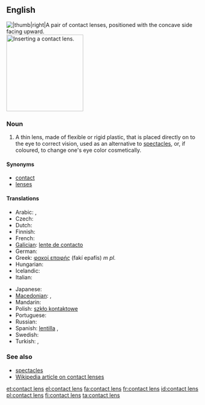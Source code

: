 ==English==
[[File:Contactlenzen Confortissimo.JPG||thumb|right|A pair of contact lenses, positioned with the concave side facing upward.]]
[[Image:Contact Lens Ayala.jpg|thumb|200px|Inserting a contact lens.]]

===Noun===
{{en-noun|sg=[[contact]] [[lens]]|contact lenses}}

# A thin lens, made of flexible or rigid plastic, that is placed directly on to the eye to correct vision, used as an alternative to [[spectacles]], or, if coloured, to change one's eye color cosmetically.

====Synonyms====
* [[contact]]
* [[lens]]es

====Translations====
{{trans-top|thin lens placed directly on the eye}}
* Arabic: {{t|ar|عدسة لاقصة|f}},  {{t|ar|عدسة|f}}
* Czech: {{t-|cs|kontaktní čočka|f}}
* Dutch: {{t+|nl|contactlens|f}}
* Finnish: {{t+|fi|piilolinssi}}
* French: {{t+|fr|lentille de contact|f}}
* [[Galician]]: [[lente de contacto]] {{f}}
* German: {{t-|de|Kontaktlinse|f}}
* Greek: [[φακοί επαφής]] (fakí epafís) ''m pl.''
* Hungarian: {{t+|hu|kontaktlencse}}
* Icelandic: {{t|is|augnlinsa|f}}
* Italian: {{t-|it|lente a contatto|f}}
{{trans-mid}}
* Japanese: {{t|ja|コンタクトレンズ|tr=kontakuto renzu}}
* [[Macedonian]]: {{t|mk|контактна леќа|f|tr=kóntaktna léḱa}},  {{t|mk|контактни леќи|p|tr=kóntaktni léḱi}}
* Mandarin: {{t-|cmn|隱形眼鏡|sc=Hani}}
* Polish: [[szkło kontaktowe]] {{n}}
* Portuguese: {{t|pt|lente de contato|f}}
* Russian: {{t|ru|контактная линза|f|tr=kontáktnaja linza}}
* Spanish: [[lentilla]] {{f}}, {{t|es|lente de contacto|m}}
* Swedish: {{t+|sv|kontaktlins|c}}
* Turkish: {{t+|tr|lens}},  {{t-|tr|kontakt lens}}
{{trans-bottom}}

===See also===
* [[spectacles]]
* [[w:contact lens|Wikipedia article on contact lenses]]

[[et:contact lens]]
[[el:contact lens]]
[[fa:contact lens]]
[[fr:contact lens]]
[[id:contact lens]]
[[pl:contact lens]]
[[fi:contact lens]]
[[ta:contact lens]]